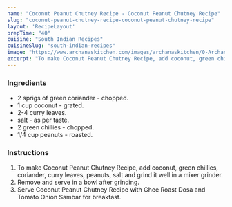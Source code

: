 ---
name: "Coconut Peanut Chutney Recipe - Coconut Peanut Chutney Recipe"
slug: "coconut-peanut-chutney-recipe-coconut-peanut-chutney-recipe"
layout: 'RecipeLayout'
prepTime: "40"
cuisine: "South Indian Recipes"
cuisineSlug: "south-indian-recipes"
image: "https://www.archanaskitchen.com/images/archanaskitchen/0-Archanas-Kitchen-Recipes/2016/sept-21/Peanut_Coconut_Chutney_Recipe_No_onion_No_Garlic_Fasting_Vrat_Recipe-3.jpg"
excerpt: "To make Coconut Peanut Chutney Recipe, add coconut, green chillies, coriander, curry leaves, peanuts, salt and grind it well in a mixer grinder"
---

### Ingredients

-  2 sprigs of green coriander - chopped.
- 1 cup coconut - grated.
-  2-4 curry leaves.
-  salt - as per taste.
-  2 green chillies - chopped.
-  1/4 cup peanuts - roasted.

### Instructions

1. To make Coconut Peanut Chutney Recipe, add coconut, green chillies, coriander, curry leaves, peanuts, salt and grind it well in a mixer grinder.
1. Remove and serve in a bowl after grinding.
1. Serve Coconut Peanut Chutney Recipe with Ghee Roast Dosa and Tomato Onion Sambar for breakfast.
